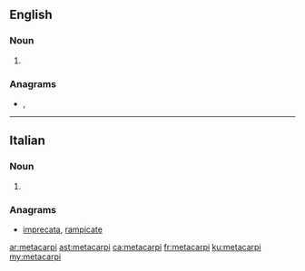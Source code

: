 ==English==

===Noun===
{{head|en|noun plural form}}

# {{plural of|metacarpus|lang=en}}

===Anagrams===
* {{l|en|picramate}}, {{l|en|piracetam}}

----

==Italian==

===Noun===
{{head|it|noun plural form|g=m}}

# {{plural of|metacarpo|lang=it}}

===Anagrams===
* [[imprecata#Italian|imprecata]], [[rampicate#Italian|rampicate]]

[[ar:metacarpi]]
[[ast:metacarpi]]
[[ca:metacarpi]]
[[fr:metacarpi]]
[[ku:metacarpi]]
[[my:metacarpi]]